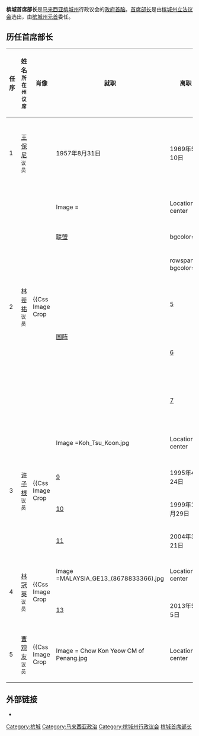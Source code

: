 {{Infobox Political post
|post = 首席部長
|body = 檳城
|nativename = <small>{{lang|ms|Ketua Menteri Pulau Pinang}}</small><br /><small>{{lang|en|Penang Chief Minister}}</small>
|insignia = Coat of arms of Penang.svg
|insigniasize = 60px
|insigniacaption = [[檳城州徽|檳城州徽]]
|department =
|image = {{Css Image Crop
 |Image = Chow Kon Yeow CM of Penang.jpg
 |Location = center
 |bSize = 120
 |cWidth = 120
 |cHeight = 150
 |oTop = 5
 |oLeft = 0
 }}
|incumbent = [[曹观友|曹观友]]
|incumbentsince = 2018年5月14日
|style = {{lang|ms|Yang Amat Berhormat}}（尊贵的）<br/><small>对首席部長的敬称</small>
|residence =
|nominator = [[槟城州立法议会|槟城州立法议会]]
|nominatorpost = 
|appointer = [[槟城州元首|槟城州元首]]
|termlength = 获得檳城州立法议会的大多数信任
|inaugural = [[丹斯里|丹斯里]][[王保尼|王保尼]] 
|formation = 1957年
|abolished =
|succession = 
|deputy = 
|salary = 
|website = http://cm.penang.gov.my/
}}
'''槟城首席部长'''是[[马来西亚|马来西亚]][[槟城州|槟城州]]行政议会的[[政府首脑|政府首脑]]。[[首席部长|首席部长]]是由[[槟城州立法议会|槟城州立法议会]]选出，由[[槟城州元首|槟城州元首]]委任。

==历任首席部长==
{| class="wikitable" style="font-size:90%; text-align:center"
|- 
! width=30| 任序 
! 姓名<small><br />所在州议席 </small>
! 肖像 
! 就职 
!bgcolor=#CCFFCC| 离职 
! 在任日数<br>（年数）
!colspan=4| 政治党派 
! width=30| 州议会届次 
! 选举日期
|- 
!rowspan=3| 1
|rowspan=3| [[王保尼|王保尼]]<small><br />{{zyx|大山脚}}议员 </small>
|rowspan=3|
|rowspan=3| 1957年8月31日
|rowspan=3| 1969年5月10日
|rowspan=3| {{age in days|1957|8|31|1969|5|11}}天<br>（{{age in years and days|1957|8|31|1969|5|11|age=no}}）
|rowspan=3| [[马华公会|马华公会]] 
|rowspan=3 bgcolor={{Party meta/color/马华公会}}|
|rowspan=3 | [[联盟_(马来西亚)|联盟]] 
|rowspan=3 bgcolor={{Party meta/color/联盟}}|
| [[1955年槟城殖民地议会选举|0]] 
| 1955年2月19日
|-
| [[1959年槟城州议会选举|1]] 
| 1959年6月6日
|-
| [[1964年马来西亚大选|2]] 
| 1964年4月25日
|- 
!rowspan=6| 2
|rowspan=6| [[林苍祐|林苍祐]]<small><br />{{zyx|巴当哥打}}议员 </small>
|rowspan=6| {{Css Image Crop
 |Image =
 |Location = center
 |bSize = 100
 |cWidth = 100
 |cHeight = 120
 |oTop = 0
 |oLeft = 0
 }}
|rowspan=6| 1969年5月11日
|rowspan=6| 1990年10月20日
|rowspan=6| {{age in days|1969|5|11|1990|10|20}}天<br>（{{age in years and days|1969|5|11|1990|10|20|age=no}}）
|rowspan=6| [[民政党|民政党]] 
|rowspan=6 bgcolor={{Party meta/color/民政党}}|
| -
|bgcolor={{Party meta/color/独立人士}}|
|rowspan=2| [[1969年马来西亚大选|3]] 
|rowspan=2| 1969年5月10日
|-
| [[联盟_(马来西亚)|联盟]] 
|bgcolor={{Party meta/color/联盟}}|
|- 
|rowspan=4 | [[国阵|国阵]]
|rowspan=4 bgcolor={{Party meta/color/国阵}}|
| [[1974年马来西亚大选|4]] 
| 1974年8月24日
|-
| [[1978年马来西亚大选|5]] 
| 1978年7月8日 
|- 
| [[1982年马来西亚大选|6]] 
| 1982年5月10日 
|- 
| [[1986年马来西亚大选|7]] 
| 1986年8月3日 
|- 
!rowspan=4| 3
|rowspan=4| [[许子根|许子根]]<small><br />{{zyx|丹绒武雅}}议员 </small>
|rowspan=4| {{Css Image Crop
 |Image =Koh_Tsu_Koon.jpg
 |Location = center
 |bSize = 100
 |cWidth = 100
 |cHeight = 120
 |oTop = 0
 |oLeft = 0
 }}
|rowspan=4| 1990年10月21日
|rowspan=4| 2008年3月8日 
|rowspan=4| {{age in days|1990|10|21|2008|3|8}}天<br>（{{age in years and days|1990|10|21|2008|3|8|age=no}}）
|rowspan=4| [[民政党|民政党]] 
|rowspan=4 bgcolor={{Party meta/color/民政党}}|
|rowspan=4|[[国阵|国阵]] 
|rowspan=4 bgcolor={{Party meta/color/国阵}}| 
| [[1990年马来西亚大选|8]] 
| 1990年10月21日
|- 
| [[1995年马来西亚大选|9]] 
| 1995年4月24日 
|- 
| [[1999年马来西亚大选|10]] 
| 1999年11月29日
|- 
| [[2004年马来西亚大选|11]] 
| 2004年3月21日
|-
!rowspan=3| 4
|rowspan=3| [[林冠英|林冠英]]<small><br />{{zyx|阿逸布爹}}议员 </small>
|rowspan=3| {{Css Image Crop
 |Image =MALAYSIA_GE13_(8678833366).jpg
 |Location = center
 |bSize = 300
 |cWidth = 100
 |cHeight = 120
 |oTop = 40
 |oLeft = 100
 }}
|rowspan=3| 2008年3月11日
|rowspan=3| 2018年5月14日 
|rowspan=3| {{age in days|2008|3|11|2018|5|14}}天<br>（{{age in years and days|2008|3|11|2018|5|14|age=no}}）
|rowspan=3| [[民行党|行动党]] 
|rowspan=3 bgcolor={{Party meta/color/民主行动党}}|
|rowspan=2| [[人民联盟_(马来西亚)|人民联盟]] 
|rowspan=2 bgcolor={{Party meta/color/人民联盟}} |
| [[2008年马来西亚大选|12]] 
| 2008年3月8日
|- 
|rowspan=2| [[2013年马来西亚大选|13]] 
|rowspan=2| 2013年5月5日
|-
| [[希望联盟|希望联盟]] 
| bgcolor={{Party meta/color/希望联盟}}|
|-
!rowspan=1| 5
|rowspan=1| [[曹观友|曹观友]]<small><br />{{zyx|巴当哥打}}议员 </small>
|rowspan=1| {{Css Image Crop
 |Image = Chow Kon Yeow CM of Penang.jpg
 |Location = center
 |bSize = 100
 |cWidth = 100
 |cHeight = 120
 |oTop = 5
 |oLeft = 0
 }}
| 2018年5月14日
| 现任 
|rowspan=1| {{age in days|2018|5|14}}天<br>（{{age in years and days|2018|5|14|age=no}}）
|rowspan=1| [[民行党|行动党]] 
|rowspan=1 bgcolor={{Party meta/color/民主行动党}}|
|rowspan=1|[[希望联盟|希望联盟]] 
|rowspan=1 bgcolor={{Party meta/color/希望联盟}} | 
| [[2018年马来西亚大选|14]] 
| 2018年5月9日
|}

==外部链接==
*{{official|http://cm.penang.gov.my/}}
{{槟城州}}
{{槟城首席部长}}
{{马来西亚州务大臣和首席部长}}

[[Category:槟城|Category:槟城]]
[[Category:马来西亚政治|Category:马来西亚政治]]
[[Category:槟城州行政议会|Category:槟城州行政议会]]
[[Category:槟城首席部长|]]